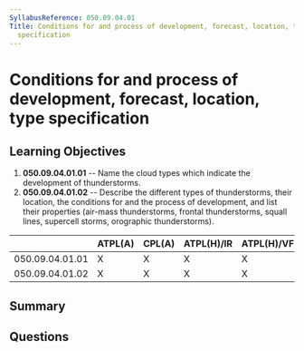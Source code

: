 ```yaml
---
SyllabusReference: 050.09.04.01
Title: Conditions for and process of development, forecast, location, type
  specification
---
```


# Conditions for and process of development, forecast, location, type specification

## Learning Objectives

1. **050.09.04.01.01** -- Name the cloud types which indicate the development of
   thunderstorms.
2. **050.09.04.01.02** -- Describe the different types of thunderstorms, their
   location, the conditions for and the process of development, and list their
   properties (air-mass thunderstorms, frontal thunderstorms, squall lines,
   supercell storms, orographic thunderstorms).

|                 | ATPL(A) | CPL(A) | ATPL(H)/IR | ATPL(H)/VFR | CPL(H) | IR  | CBIR(A) |
| --------------- | ------- | ------ | ---------- | ----------- | ------ | --- | ------- |
| 050.09.04.01.01 | X       | X      | X          | X           | X      | X   | X       |
| 050.09.04.01.02 | X       | X      | X          | X           | X      | X   | X       |

## Summary

## Questions
